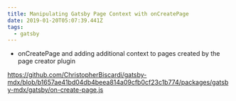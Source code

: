 ```yaml
---
title: Manipulating Gatsby Page Context with onCreatePage
date: 2019-01-20T05:07:39.441Z
tags:
  - gatsby
---
```

* onCreatePage and adding additional context to pages created by the page creator plugin

https://github.com/ChristopherBiscardi/gatsby-mdx/blob/b1657ae41bd04db4beea814a09cfb0cf23c1b774/packages/gatsby-mdx/gatsby/on-create-page.js
